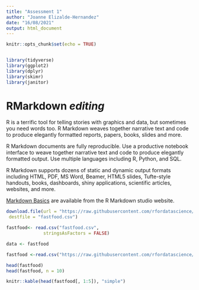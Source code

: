 ```yaml
---
title: "Assessment 1"
author: "Joanne Elizalde-Hernandez"
date: "16/08/2021"
output: html_document
---
```


```r
knitr::opts_chunk$set(echo = TRUE)


library(tidyverse)
library(ggplot2)
library(dplyr)
library(skimr)
library(janitor)
```

# RMarkdown ***editing***

R is a terrific tool for telling stories with graphics and data, but sometimes you need words too. R Markdown weaves together narrative text and code to produce elegantly formatted reports, papers, books, slides and more.

R Markdown documents are fully reproducible. Use a productive notebook interface to weave together narrative text and code to produce elegantly formatted output. Use multiple languages including R, Python, and SQL.

R Markdown supports dozens of static and dynamic output formats including HTML, PDF, MS Word, Beamer, HTML5 slides, Tufte-style handouts, books, dashboards, shiny applications, scientific articles, websites, and more.

[Markdown Basics](https://rmarkdown.rstudio.com/lesson-8.htm) are available from the R Markdown studio website.


```r
download.file(url = "https://raw.githubusercontent.com/rfordatascience/tidytuesday/master/data/2018/2018-09-04/fastfood_calories.csv",
 destfile = "fastfood.csv")

fastfood<- read.csv("fastfood.csv",
              stringsAsFactors = FALSE)

data <- fastfood

fastfood <-read.csv("https://raw.githubusercontent.com/rfordatascience/tidytuesday/master/data/2018/2018-09-04/fastfood_calories.csv")

head(fastfood)
head(fastfood, n = 10)

knitr::kable(head(fastfood[, 1:5]), "simple")


```



